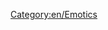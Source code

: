 {{en/Wiki/License|type = PD
|text = The [http://tango.freedesktop.org/Tango_Desktop_Project Tango! Desktop Project] grants anyone the right to use this work for any purpose, without any conditions, unless such conditions are required by law. More [https://www.wikipedia.org/wiki/file:Face-bad.svg wiki information].
}}

[[Category:en/Emotics]]